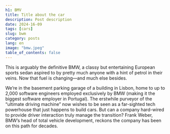 ```yaml
---
h1: BMV
title: Title about the car
description: Post description
date: 2024-16-09
tags: [cars]
slug: bwm
category: posts
lang: en
image: "bmw.jpeg"
table_of_contents: false
---
```


This is arguably the definitive BMW, a classy but entertaining European sports sedan aspired to by pretty much anyone with a hint of petrol in their veins. Now that fuel is changing—and much else besides.

We’re in the basement parking garage of a building in Lisbon, home to up to 2,000 software engineers employed exclusively by BMW (making it the biggest software employer in Portugal). The erstwhile purveyor of the “ultimate driving machine” now wishes to be seen as a far-sighted tech powerhouse that just happens to build cars. But can a company hard-wired to provide driver interaction truly manage the transition? Frank Weber, BMW’s head of total vehicle development, reckons the company has been on this path for decades.
